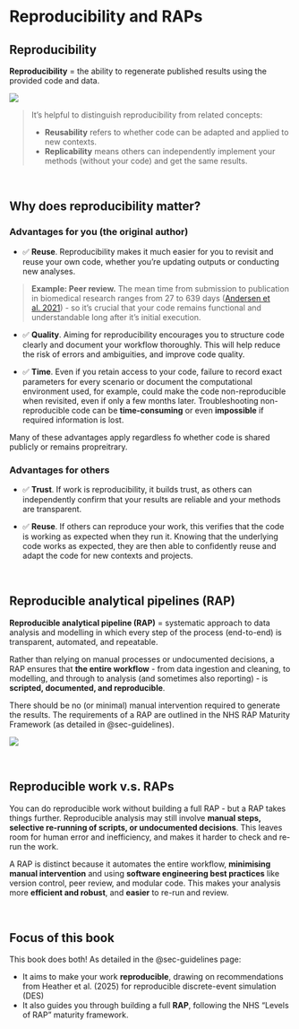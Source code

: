 # Reproducibility and RAPs

## Reproducibility

:::{.pale-blue}
**Reproducibility** = the ability to regenerate published results using the provided code and data.
:::

![](rap_files/reproduce.png)

> It's helpful to distinguish reproducibility from related concepts:
>
> * **Reusability** refers to whether code can be adapted and applied to new contexts.
> * **Replicability** means others can independently implement your methods (without your code) and get the same results.

<br>

## Why does reproducibility matter?

### Advantages for you (the original author)

* ✅ **Reuse**. Reproducibility makes it much easier for you to revisit and reuse your own code, whether you're updating outputs or conducting new analyses.

> **Example: Peer review.** The mean time from submission to publication in biomedical research ranges from 27 to 639 days ([Andersen et al. 2021](https://doi.org/10.1080/03007995.2021.1905622)) - so it's crucial that your code remains functional and understandable long after it's initial execution.

* ✅ **Quality**. Aiming for reproducibility encourages you to structure code clearly and document your workflow thoroughly. This will help reduce the risk of errors and ambiguities, and improve code quality.

* ✅ **Time**. Even if you retain access to your code, failure to record exact parameters for every scenario or document the computational environment used, for example, could make the code non-reproducible when revisited, even if only a few months later. Troubleshooting non-reproducible code can be **time-consuming** or even **impossible** if required information is lost.

Many of these advantages apply regardless fo whether code is shared publicly or remains propreitrary.

### Advantages for others

* ✅ **Trust**. If work is reproducibility, it builds trust, as others can independently confirm that your results are reliable and your methods are transparent.

* ✅ **Reuse**. If others can reproduce your work, this verifies that the code is working as expected when they run it. Knowing that the underlying code works as expected, they are then able to confidently reuse and adapt the code for new contexts and projects.

<br>

## Reproducible analytical pipelines (RAP)

:::{.pale-blue}
**Reproducible analytical pipeline (RAP)** = systematic approach to data analysis and modelling in which every step of the process (end-to-end) is transparent, automated, and repeatable.
:::

Rather than relying on manual processes or undocumented decisions, a RAP ensures that **the entire workflow** - from data ingestion and cleaning, to modelling, and through to analysis (and sometimes also reporting) - is **scripted, documented, and reproducible**.

There should be no (or minimal) manual intervention required to generate the results. The requirements of a RAP are outlined in the NHS RAP Maturity Framework (as detailed in @sec-guidelines). 

![](rap_files/rap.png)

<br>

## Reproducible work v.s. RAPs

You can do reproducible work without building a full RAP - but a RAP takes things further. Reproducible analysis may still involve **manual steps, selective re-running of scripts, or undocumented decisions**. This leaves room for human error and inefficiency, and makes it harder to check and re-run the work.

A RAP is distinct because it automates the entire workflow, **minimising manual intervention** and using **software engineering best practices** like version control, peer review, and modular code. This makes your analysis more **efficient and robust**, and **easier** to re-run and review.

<br>

## Focus of this book

This book does both! As detailed in the @sec-guidelines page:

* It aims to make your work **reproducible**, drawing on recommendations from Heather et al. (2025) for reproducible discrete-event simulation (DES)
* It also guides you through building a full **RAP**, following the NHS "Levels of RAP" maturity framework.

<br>
